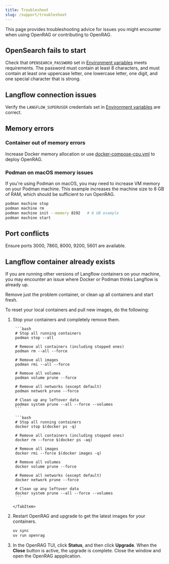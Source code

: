 ```yaml
---
title: Troubleshoot
slug: /support/troubleshoot
---
```



<PartialExternalPreview />

This page provides troubleshooting advice for issues you might encounter when using OpenRAG or contributing to OpenRAG.

## OpenSearch fails to start

Check that `OPENSEARCH_PASSWORD` set in [Environment variables](/configure/configuration) meets requirements.
The password must contain at least 8 characters, and must contain at least one uppercase letter, one lowercase letter, one digit, and one special character that is strong.

## Langflow connection issues

Verify the `LANGFLOW_SUPERUSER` credentials set in [Environment variables](/configure/configuration) are correct.

## Memory errors

### Container out of memory errors

Increase Docker memory allocation or use [docker-compose-cpu.yml](https://github.com/langflow-ai/openrag/blob/main/docker-compose-cpu.yml) to deploy OpenRAG.

### Podman on macOS memory issues

If you're using Podman on macOS, you may need to increase VM memory on your Podman machine.
This example increases the machine size to 8 GB of RAM, which should be sufficient to run OpenRAG.
   ```bash
   podman machine stop
   podman machine rm
   podman machine init --memory 8192   # 8 GB example
   podman machine start
   ```
   
## Port conflicts

Ensure ports 3000, 7860, 8000, 9200, 5601 are available.

## Langflow container already exists

If you are running other versions of Langflow containers on your machine, you may encounter an issue where Docker or Podman  thinks Langflow is already up.

Remove just the problem container, or clean up all containers and start fresh. 

To reset your local containers and pull new images, do the following:

1. Stop your containers and completely remove them.

    <Tabs groupId="Container software">
    <TabItem value="Podman" label="Podman">
    
        ```bash
        # Stop all running containers
        podman stop --all
        
        # Remove all containers (including stopped ones)
        podman rm --all --force
        
        # Remove all images
        podman rmi --all --force
        
        # Remove all volumes
        podman volume prune --force
        
        # Remove all networks (except default)
        podman network prune --force
        
        # Clean up any leftover data
        podman system prune --all --force --volumes
        ```
    
      </TabItem>
      <TabItem value="Docker" label="Docker" default>
    
        ```bash
        # Stop all running containers
        docker stop $(docker ps -q)
        
        # Remove all containers (including stopped ones)
        docker rm --force $(docker ps -aq)
        
        # Remove all images
        docker rmi --force $(docker images -q)
        
        # Remove all volumes
        docker volume prune --force
        
        # Remove all networks (except default)
        docker network prune --force
        
        # Clean up any leftover data
        docker system prune --all --force --volumes
        ```
    
       </TabItem>
    </Tabs>

2. Restart OpenRAG and upgrade to get the latest images for your containers.
   ```bash
   uv sync
   uv run openrag
   ```

3. In the OpenRAG TUI, click **Status**, and then click **Upgrade**.
When the **Close** button is active, the upgrade is complete.
Close the window and open the OpenRAG appplication. 
